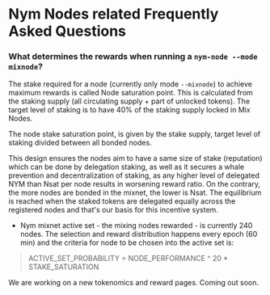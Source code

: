 
# Nym Nodes related Frequently Asked Questions

### What determines the rewards when running a `nym-node --mode mixnode`?

The stake required for a node (currently only mode `--mixnode`) to achieve maximum rewards is called Node saturation point. This is calculated from the staking supply (all circulating supply + part of unlocked tokens). The target level of staking is to have 40% of the staking supply locked in Mix Nodes.

The node stake saturation point, is given by the stake supply, target level of staking divided between all bonded nodes.

This design ensures the nodes aim to have a same size of stake (reputation) which can be done by delegation staking, as well as it secures a whale prevention and decentralization of staking, as any higher level of delegated NYM than Nsat per node results in worsening reward ratio. On the contrary, the more nodes are bonded in the mixnet, the lower is Nsat. The equilibrium is reached when the staked tokens are delegated equally across the registered nodes and that's our basis for this incentive system.

- Nym mixnet active set - the mixing nodes rewarded - is currently 240 nodes. The selection and reward distribution happens every epoch (60 min) and the criteria for node to be chosen into the active set is:

> ACTIVE_SET_PROBABILITY = NODE_PERFORMANCE ^ 20 * STAKE_SATURATION


<Callout color="info" emoji="ℹ️">
We are working on a new tokenomics and reward pages. Coming out soon.
<Callout>
